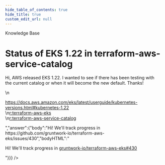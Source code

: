 ```yaml
---
hide_table_of_contents: true
hide_title: true
custom_edit_url: null
---
```



<head>
  <link rel="canonical" href="https://github.com/gruntwork-io/knowledge-base/discussions/358" />
</head>

<CenterLayout>
<span className="searchCategory">Knowledge Base</span>
<h1>Status of EKS 1.22 in terraform-aws-service-catalog</h1>
<GitHub discussion={{"id":"D_kwDOF8slf84APS-b","number":358,"author":{"login":"BrianMusson"},"title":"Status of EKS 1.22 in terraform-aws-service-catalog","body":"Hi, AWS released EKS 1.22. I wanted to see if there has been testing with the current catalog or when it will become the new default. Thanks!\r\n\r\nhttps://docs.aws.amazon.com/eks/latest/userguide/kubernetes-versions.html#kubernetes-1.22\r\n[r:terraform-aws-eks](https://github.com/gruntwork-io/terraform-aws-eks)\r\n[r:terraform-aws-service-catalog](https://github.com/gruntwork-io/terraform-aws-service-catalog)","bodyHTML":"<p dir=\"auto\">Hi, AWS released EKS 1.22. I wanted to see if there has been testing with the current catalog or when it will become the new default. Thanks!</p>\n<p dir=\"auto\"><a href=\"https://docs.aws.amazon.com/eks/latest/userguide/kubernetes-versions.html#kubernetes-1.22\" rel=\"nofollow\">https://docs.aws.amazon.com/eks/latest/userguide/kubernetes-versions.html#kubernetes-1.22</a><br>\n<a href=\"https://github.com/gruntwork-io/terraform-aws-eks\">r:terraform-aws-eks</a><br>\n<a href=\"https://github.com/gruntwork-io/terraform-aws-service-catalog\">r:terraform-aws-service-catalog</a></p>","answer":{"body":"Hi! We'll track progress in https://github.com/gruntwork-io/terraform-aws-eks/issues/430","bodyHTML":"<p dir=\"auto\">Hi! We'll track progress in <a class=\"issue-link js-issue-link\" data-error-text=\"Failed to load title\" data-id=\"1204649106\" data-permission-text=\"Title is private\" data-url=\"https://github.com/gruntwork-io/terraform-aws-eks/issues/430\" data-hovercard-type=\"issue\" data-hovercard-url=\"/gruntwork-io/terraform-aws-eks/issues/430/hovercard\" href=\"https://github.com/gruntwork-io/terraform-aws-eks/issues/430\">gruntwork-io/terraform-aws-eks#430</a></p>"}}} />

</CenterLayout>
  

<!-- ##DOCS-SOURCER-START
{
  "sourcePlugin": "github-discussions",
  "hash": "54af5ae876708c51b9de5a89610a1c85"
}
##DOCS-SOURCER-END -->

